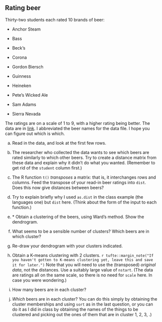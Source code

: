 ##  Rating beer


 Thirty-two students each rated 10 brands of beer:


* Anchor Steam

* Bass

* Beck's

* Corona

* Gordon Biersch

* Guinness

* Heineken

* Pete's Wicked Ale

* Sam Adams

* Sierra Nevada

The ratings are on a scale of 1 to 9, with a higher
rating being better.
The data are in
[link](http://ritsokiguess.site/datafiles/beer.txt).  I
abbreviated the beer names for the data file. I hope you can figure
out which is which.


(a) Read in the data, and look at the first few rows.
 

(b) The researcher who collected the data wants to see which
beers are rated similarly to which other beers. Try to create a
distance matrix from these data and explain why it didn't do what
you wanted. (Remember to get rid of the `student` column
first.) 
 

(c) The R function `t()` *transposes* a matrix: that
is, it interchanges rows and columns. Feed the transpose of your
read-in beer ratings into `dist`. Does this now give
distances between beers?
 

(d) Try to explain briefly why I used `as.dist` in the
class example (the languages one) but `dist` here. (Think
about the form of the input to each function.)
 

(e) <a name="part:beer-dendro">*</a> Obtain a clustering of the beers, using Ward's method. Show
the dendrogram.
 

(f) What seems to be a sensible number of clusters? Which
beers are in which cluster?
 

(g) Re-draw your dendrogram with your clusters indicated.
 

(h) Obtain a K-means
clustering with 2 clusters.
`r tufte::margin_note("If you haven't gotten to K-means clustering yet, leave this and save it for later.")`
Note that you will need to use the (transposed) 
*original  data*, not the distances. Use a suitably large value of
`nstart`. (The data are ratings all on the same scale, so
there is no need for `scale` here. In case you were
wondering.) 
 

(i) How many beers are in each cluster?
 

(j) *Which* beers are in each cluster? You can do this
simply by obtaining the cluster memberships and using
`sort` as in the last question, or you can do it as I did
in class by obtaining the 
names of the things to be clustered and picking out the ones of
them that are in cluster 1, 2, 3, \ldots .)
 


